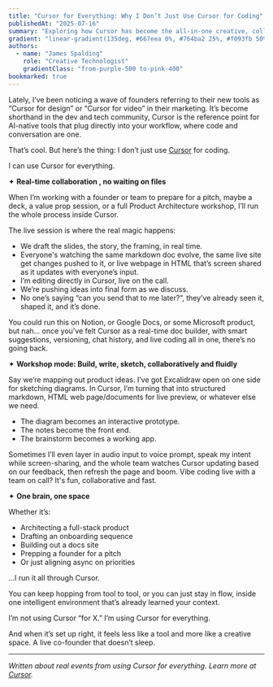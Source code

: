 ```yaml
---
title: "Cursor for Everything: Why I Don’t Just Use Cursor for Coding"
publishedAt: "2025-07-16"
summary: "Exploring how Cursor has become the all-in-one creative, collaborative, and coding environment for modern builders, far beyond just code."
gradient: "linear-gradient(135deg, #667eea 0%, #764ba2 25%, #f093fb 50%, #f5576c 75%, #4facfe 100%)"
authors:
  - name: "James Spalding"
    role: "Creative Technologist"
    gradientClass: "from-purple-500 to-pink-400"
bookmarked: true
---
```


Lately, I’ve been noticing a wave of founders referring to their new tools as “Cursor for design” or “Cursor for video” in their marketing. It’s become shorthand in the dev and tech community, Cursor is the reference point for AI-native tools that plug directly into your workflow, where code and conversation are one.

That’s cool. But here’s the thing: I don’t just use [Cursor](https://www.cursor.so) for coding.

I can use Cursor for everything.

✦ **Real-time collaboration ,  no waiting on files**

When I’m working with a founder or team to prepare for a pitch, maybe a deck, a value prop session, or a full Product Architecture workshop, I’ll run the whole process inside Cursor. 

The live session is where the real magic happens:

- We draft the slides, the story, the framing, in real time.
- Everyone's watching the same markdown doc evolve, the same live site get changes pushed to it, or live webpage in HTML that’s screen shared as it updates with everyone’s input.
- I’m editing directly in Cursor, live on the call.
- We’re pushing ideas into final form as we discuss.
- No one’s saying “can you send that to me later?”, they’ve already seen it, shaped it, and it’s done.

You could run this on Notion, or Google Docs, or some Microsoft product, but nah... once you’ve felt Cursor as a real-time doc builder, with smart suggestions, versioning, chat history, and live coding all in one, there’s no going back.

✦ **Workshop mode: Build, write, sketch, collaboratively and fluidly**

Say we’re mapping out product ideas. I’ve got Excalidraw open on one side for sketching diagrams. In Cursor, I’m turning that into structured markdown, HTML web page/documents for live preview, or whatever else we need.

- The diagram becomes an interactive prototype.
- The notes become the front end.
- The brainstorm becomes a working app.

Sometimes I’ll even layer in audio input to voice prompt, speak my intent while screen-sharing, and the whole team watches Cursor updating based on our feedback, then refresh the page and boom. Vibe coding live with a team on call? It's fun, collaborative and fast.

✦ **One brain, one space**

Whether it’s:
- Architecting a full-stack product
- Drafting an onboarding sequence
- Building out a docs site
- Prepping a founder for a pitch
- Or just aligning async on priorities

…I run it all through Cursor.

You can keep hopping from tool to tool, or you can just stay in flow, inside one intelligent environment that’s already learned your context.

I’m not using Cursor “for X.”
I’m using Cursor for everything.

And when it’s set up right, it feels less like a tool and more like a creative space. A live co-founder that doesn’t sleep.

---

*Written about real events from using Cursor for everything. Learn more at [Cursor](https://cursor.com/).* 